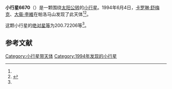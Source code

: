 {{Infobox planet
| bgcolour = #FFFFC0
| name = 6670 Wallach
| symbol = 
| image = 
| caption = 
| discovery = yes
| discovery_ref = 
| discoverer = [[卡罗琳·舒梅克|卡罗琳·舒梅克]]、[[大衞·李維|大衞·李維]]
| discovery_site = [[帕洛马山|帕洛马山]] 
| discovered = 1994年6月4日
| designations = yes
| mp_name = 
| named_after = 
| alt_names = 1994 LL1/ 1986 VF / 1988 CE3 / 1993 BT6
| mp_category = [[主带小行星|主带小行星]]
| orbit_ref = <ref name="a">[http://ssd.jpl.nasa.gov/sbdb.cgi?sstr=6670 6670 Wallach] {{Wayback|url=http://ssd.jpl.nasa.gov/sbdb.cgi?sstr=6670 |date=20140815131147 }}，小行星數據庫瀏覽器（JPL Small-Body Database Browser）－[[美国国家航空航天局|美国国家航空航天局]]喷气推进实验室</ref>
| epoch = 2456400.5 (2013年4月18日更新)
| aphelion = {{convert|3.5189987|AU|km|3|abbr=on|lk=out}}
| perihelion = {{convert|1.9249837|AU|km|3|abbr=on}}
| semimajor = {{convert|2.7219912|AU|km|3|abbr=on}}
| eccentricity = 0.2928031
| period = 1640.31964 [[日|日]]<br />4.49[[儒略年|儒略年]]
| avg_speed = 
| inclination = 20.21612
| asc_node = 122.83943
| mean_anomaly = 
| arg_peri = 200.72206
| satellites = 
| physical_characteristics = yes
| dimensions = 
| mass = 
| density = 
| surface_grav = 
| escape_velocity = 
| sidereal_day = 
| axial_tilt = 
| pole_ecliptic_lat = 
| pole_ecliptic_lon = 
| albedo = 
| temperatures= 
| temp_name1 = 
| mean_temp_1 = 
| max_temp_1 = 
| temp_name2 = 
| max_temp_2 = 
| spectral_type = 
| abs_magnitude = 200.72206
}}

'''小行星6670'''（{{lang-en|6670 Wallach}}）是一颗围绕[[太阳|太阳]][[公转|公转]]的[[小行星|小行星]]。1994年6月4日，[[卡罗琳·舒梅克|卡罗琳·舒梅克]]、[[大衞·李維|大衞·李維]]在帕洛马山发现了此天体<ref name="a" /><ref>{{cite news|title=小行星列表|url=http://cfa-www.harvard.edu/iau/lists/NumberedMPs.txt|accessdate=2013-07-08|newspaper=哈佛大学|archive-date=2008-05-17|archive-url=https://web.archive.org/web/20080517010638/http://cfa-www.harvard.edu/iau/lists/NumberedMPs.txt|dead-url=no}}</ref>。

这颗小行星的[[绝对星等|绝对星等]]为200.72206等<ref name="a" />。

==参考文献==
{{reflist}}
{{Minor Planet Number|[[小行星6669|小行星6669]]|[[小行星6671|小行星6671]]}}

{{小天体}}

[[Category:小行星带天体|Category:小行星带天体]]
[[Category:1994年发现的小行星|Category:1994年发现的小行星]]

{{asteroid-stub}}